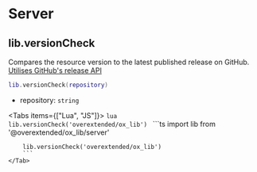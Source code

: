 
# Server

## lib.versionCheck

Compares the resource version to the latest published release on GitHub.  
[Utilises GitHub's release API](https://docs.github.com/en/rest/reference/releases)

```lua
lib.versionCheck(repository)
```

- repository: `string`

<Tabs items={["Lua", "JS"]}>
    <Tab>
        ```lua
        lib.versionCheck('overextended/ox_lib')
        ```
    </Tab>
    <Tab>
        ```ts
        import lib from '@overextended/ox_lib/server'

        lib.versionCheck('overextended/ox_lib')
        ```
    </Tab>
</Tabs>
